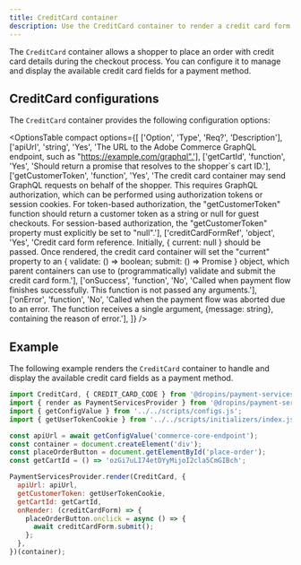 ```yaml
---
title: CreditCard container
description: Use the CreditCard container to render a credit card form during checkout.
---
```



The `CreditCard` container allows a shopper to place an order with credit card details during the checkout process. You can configure it to manage and display the available credit card fields for a payment method.

## CreditCard configurations

The `CreditCard` container provides the following configuration options:

<OptionsTable
  compact
  options={[
    ['Option', 'Type', 'Req?', 'Description'],
    ['apiUrl', 'string', 'Yes', 'The URL to the Adobe Commerce GraphQL endpoint, such as "https://example.com/graphql".'],
    ['getCartId', 'function', 'Yes', 'Should return a promise that resolves to the shopper`s cart ID.'],
    ['getCustomerToken', 'function', 'Yes', 'The credit card container may send GraphQL requests on behalf of the shopper. This requires GraphQL authorization, which can be performed using authorization tokens or session cookies. For token-based authorization, the "getCustomerToken" function should return a customer token as a string or null for guest checkouts. For session-based authorization, the "getCustomerToken" property must explicitly be set to "null".'],
    ['creditCardFormRef', 'object', 'Yes', 'Credit card form reference. Initially, { current: null } should be passed. Once rendered, the credit card container will set the "current" property to an { validate: () => boolean; submit: () => Promise<void> } object, which parent containers can use to (programmatically) validate and submit the credit card form.'],
    ['onSuccess', 'function', 'No', 'Called when payment flow finishes successfully. This function is not passed any arguments.'],
    ['onError', 'function', 'No', 'Called when the payment flow was aborted due to an error. The function receives a single argument, {message: string}, containing the reason of error.'],
  ]}
/>

## Example

The following example renders the `CreditCard` container to handle and display the available credit card fields as a payment method.

```js
import CreditCard, { CREDIT_CARD_CODE } from '@dropins/payment-services/containers/CreditCard.js';
import { render as PaymentServicesProvider } from '@dropins/payment-services/render.js';
import { getConfigValue } from '../../scripts/configs.js';
import { getUserTokenCookie } from '../../scripts/initializers/index.js';

const apiUrl = await getConfigValue('commerce-core-endpoint');
const container = document.createElement('div');
const placeOrderButton = document.getElementById('place-order');
const getCartId = () => 'ozGi7uLI74etDYyMijoI2cla5CmGIBch';

PaymentServicesProvider.render(CreditCard, {
  apiUrl: apiUrl,
  getCustomerToken: getUserTokenCookie,
  getCartId: getCartId,
  onRender: (creditCardForm) => {
    placeOrderButton.onclick = async () => {
      await creditCardForm.submit();
    };
  },
})(container);
```
